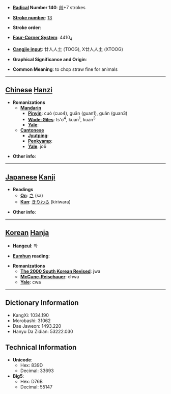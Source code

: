 * '''[[Wiktionary:Chinese radical index| Radical]] Number 140''': [[Wiktionary:Chinese radical index 艸|艸]]+7 strokes

* '''[[Wiktionary:Chinese total strokes index|Stroke number]]''': [[Wiktionary:Chinese total strokes index 13|13]]

* '''Stroke order''': 

* '''[[Wiktionary:Chinese four corner index|Four-Corner System]]''': 4410<sub>4</sub>

* '''[[Wiktionary:Chinese Cangjie index|Cangjie input]]''': 廿人人土 (TOOG), X廿人人土 (XTOOG)

* '''Graphical Significance and Origin''': 

* '''Common Meaning''': to chop straw fine for animals

----

== [[Chinese]] [[Hanzi]] ==

* '''Romanizations'''
** '''[[Mandarin]]'''
*** '''[[Pinyin]]''': cuò (cuo4), guān (guan1), guǎn (guan3)
*** '''[[Wade-Giles]]''': ts'o<sup>4</sup>, kuan<sup>1</sup>, kuan<sup>3</sup>
*** '''[[Yale]]''': 
** '''[[Cantonese]]'''
*** '''[[Jyutping]]''':
*** '''[[Penkyamp]]''': 
*** '''[[Yale]]''': jo6

* '''Other info''': 

----

== [[Japanese]] [[Kanji]] ==

* '''Readings'''
** '''[[On]]''': [[さ]] (sa)
** '''[[Kun]]''': [[きりわら]] (kiriwara)

* '''Other info''':  

----

== [[Korean]] [[Hanja]] ==

* '''[[Hangeul]]''': 좌

* '''[[Eumhun]] reading''': 

* '''Romanizations'''
** '''[[The 2000 South Korean Revised Romanization|The 2000 South Korean Revised]]''': jwa
** '''[[McCune-Reischauer]]''': chwa
** '''[[Yale]]''': cwa

----

== Dictionary Information ==

* KangXi: 1034.190
* Morobashi: 31062
* Dae Jaweon: 1493.220
* Hanyu Da Zidian: 53222.030

== Technical Information ==

* '''Unicode''':
** Hex: 839D
** Decimal: 33693
* '''Big5''':
** Hex: D76B
** Decimal: 55147